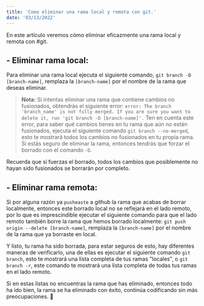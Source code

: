 ```yaml
---
title: 'Como eliminar una rama local y remota con git.'
date: '03/13/2022'
---
```


En este artículo veremos cómo eliminar eficazmente una rama local y remota con #git.

## - Eliminar rama local:

Para eliminar una rama local ejecuta el siguiente comando,
`git branch -D [branch-name]`, remplaza la `[branch-name]` por el nombre de la rama que deseas eliminar.

> **Nota:** Si intentas eliminar una rama que contiene cambios no fusionados, obtendrás el siguiente error: `error: The branch 'branch_name' is not fully merged. If you are sure you want to delete it, run 'git branch -D [branch-name]'.` Ten en cuenta este error, para saber qué cambios tienes en tu rama que aún no están fusionados, ejecuta el siguiente comando `git branch --no-merged`, esto te mostrará todos los cambios no fusionados en tu propia rama. Si estás seguro de eliminar la rama, entonces tendrás que forzar el borrado con el comando `-D`.

Recuerda que si fuerzas el borrado, todos los cambios que posiblemente no hayan sido fusionados se borrarán por completo.

## - Eliminar rama remota:

Si por alguna razón ya `pusheaste` a github la rama que acabas de borrar localmente, entonces este borrado local no se reflejará en el lado remoto, por lo que es imprescindible ejecutar el siguiente comando para que el lado remoto también borre la rama que hemos borrado localmente: `git push origin --delete [branch-name]`, remplaza la `[branch-name]` por el nombre de la rama que ya borraste en local.

Y listo, tu rama ha sido borrada, para estar seguros de esto, hay diferentes maneras de verificarlo, una de ellas es ejecutar el siguiente comando `git branch`, esto te mostrará una lista completa de tus ramas "locales", o `git branch -r`, este comando te mostrará una lista completa de todas tus ramas en el lado remoto.

Si en estas listas no encuentras la rama que has eliminado, entonces todo ha ido bien, la rama se ha eliminado con éxito, continúa codificando sin más preocupaciones. 🎉
